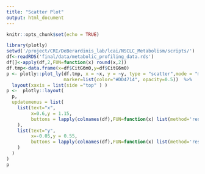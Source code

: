 ```yaml
---
title: "Scatter Plot"
output: html_document
---
```


```r
knitr::opts_chunk$set(echo = TRUE)
```

```r
library(plotly)
setwd('/project/CRI/DeBerardinis_lab/lcai/NSCLC_Metabolism/scripts/')
df<-readRDS('final/data/metabolic_profiling_data.rds')
df[]<-apply(df,2,FUN=function(x) round(x,2))
df.tmp<-data.frame(x=df$CitG6m0,y=df$CitG6m0)
p <- plotly::plot_ly(df.tmp, x = ~x, y = ~y, type = "scatter",mode = "markers",text = rownames(df),
                     marker=list(color="#DD4714", opacity=0.5))  %>%
  layout(xaxis = list(side ="top" ) )
p <-  plotly::layout(
  p,
  updatemenus = list(
    list(text="x",
         x=0.6,y = 1.15,
         buttons = lapply(colnames(df),FUN=function(x) list(method='restyle',args=list("x",list(df[,x])),label=x))
    ),
    list(text="y",
         x=-0.05,y = 0.55,
         buttons = lapply(colnames(df),FUN=function(x) list(method='restyle',args=list("y",list(df[,x])),label=x))
    )
  )
)
p
```
